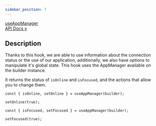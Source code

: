 ```yaml
---
sidebar_position: 7
---
```


<p class="pagination-nav__item pagination-nav__item--prev">
  <a class="pagination-nav__link" href="/api/React-Hyper-Fetch/Function/useAppManager">
    <div class="pagination-nav__sublabel">useAppManager</div>
    <div class="pagination-nav__label">API Docs »</div>
  </a>
</p>

## Description

Thanks to this hook, we are able to use information about the connection status or the use of our application,
additionally, we also have options to manipulate it's global state. This hook uses the AppManager available on the
builder instance.

It returns the status of `isOnline` and `isFocused`, and the actions that allow you to change them.

```tsx
const { isOnline, setOnline } = useAppManager(builder);

setOnline(true);
```

```tsx
const { isFocused, setFocused } = useAppManager(builder);

setFocused(true);
```
